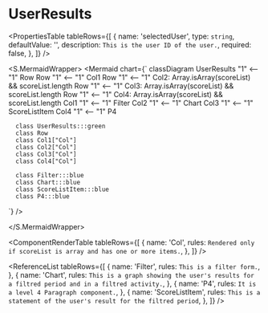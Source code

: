 

<Meta title="ApplicationModel/Components/Pages/AdminPage/UserResults/docs" />

# UserResults

<ComponentInfoTable
  name="UserResults"
  description="The component aims to display the user's results."
  source="components/pages/admin-pages/user-results"
/>

<PropertiesTable
  tableRows={[
    {
      name: 'selectedUser',
      type: `string`,
      defaultValue: '',
      description: `This is the user ID of the user.`,
      required: false,
    },
  ]}
/>

<S.MermaidWrapper>
<Mermaid
  chart={`
     classDiagram
      UserResults "1" <-- "1" Row
      Row "1" <-- "1" Col1
      Row "1" <-- "1" Col2: Array.isArray(scoreList) && scoreList.length
      Row "1" <-- "1" Col3: Array.isArray(scoreList) && scoreList.length
      Row "1" <-- "1" Col4: Array.isArray(scoreList) && scoreList.length
      Col1 "1" <-- "1" Filter
      Col2 "1" <-- "1" Chart
      Col3 "1" <-- "1" ScoreListItem
      Col4 "1" <-- "1" P4

      class UserResults:::green
      class Row
      class Col1["Col"]
      class Col2["Col"]
      class Col3["Col"]
      class Col4["Col"]

      class Filter:::blue
      class Chart:::blue
      class ScoreListItem:::blue
      class P4:::blue

`}
/>

</S.MermaidWrapper>

<ComponentRenderTable
  tableRows={[
    {
      name: 'Col',
      rules: `Rendered only if scoreList is array and has one or more items.`,
    },
  ]}
/>

<ReferenceList
  tableRows={[
    {
      name: 'Filter',
      rules: `This is a filter form.`,
    },
    {
      name: 'Chart',
      rules: `This is a graph showing the user's results for a filtred period and in a filtred activity.`,
    },
    {
      name: 'P4',
      rules: `It is a level 4 Paragraph component.`,
    },
    {
      name: 'ScoreListItem',
      rules: `This is a statement of the user's result for the filtred period`,
    },
  ]}
/>
